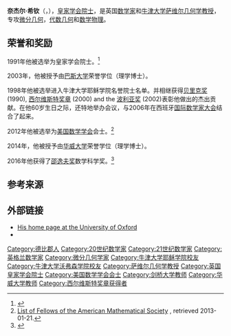 {{Infobox scientist
|name              = 奈杰尔·希钦<br>Nigel Hitchin
|image             = Nigel Hitchin 2004.jpg
|image_size        = 275
|caption           = 2004年奈杰尔·希钦
|birth_date        = {{Birth date and age|1946|08|02|df=y}}
|birth_place       = {{UK}}[[德比郡|德比郡]][[貝柏|貝柏]]
|death_date        = 
|death_place       = 
|nationality       = {{UK}}
|field             = [[数学|数学]]
|work_institutions = [[牛津大学|牛津大学]]<br>[[华威大学|华威大学]]
|alma_mater        = [[牛津大学耶稣学院|牛津大学耶稣学院]]<br>[[牛津大学沃弗森学院|牛津大学沃弗森学院]]
|doctoral_advisor  = [[Brian_Steer|Brian Steer]]<br>[[迈克尔·阿蒂亚|迈克尔·阿蒂亚]]
|doctoral_students = [[西蒙·唐纳森|西蒙·唐纳森]]<br>[[Tamás_Hausel|Tamás Hausel]]<br>[[Jacques_Hurtubise_(mathematician)|Jacques Hurtubise]]<ref name="MGP">{{MathGenealogy|id=43911|name=Nigel James Hitchin}}</ref>
|known_for         = [[Higgs_bundle|Higgs bundle]]<br> [[Hitchin_functional|Hitchin functional]]<br>[[Hitchin–Thorpe_inequality|Hitchin–Thorpe inequality]]<br>[[Nahm_equations#Nahm–Hitchin_description_of_monopoles|Nahm–Hitchin description of monopoles]]<br>[[Generalized_complex_structure|Generalized complex structure]]
|awards            = [[Whitehead_Prize|Whitehead Prize]] {{small|(1981)}}<br>[[贝里克奖|贝里克奖]] <small>(1990)</small><br>[[西尔维斯特奖章|西尔维斯特奖章]] <small>(2000)</small><br>[[波利亚奖|波利亚奖]] <small>(2002)</small><br>[[邵逸夫奖|邵逸夫奖]] <small>(2016)</small>
}}
'''奈杰尔·希钦'''（{{lang-en|'''Nigel James Hitchin'''}}，{{bd|1946年|8月2日}}），[[皇家学会院士|皇家学会院士]]，是英国[[数学家|数学家]]和[[牛津大学|牛津大学]][[萨维尔几何学教授|萨维尔几何学教授]]，专攻[[微分几何|微分几何]]，[[代数几何|代数几何]]和[[数学物理|数学物理]]。

==荣誉和奖励==
1991年他被选举为皇家学会院士。<ref>{{cite web|url = http://royalsociety.org/about-us/fellowship/fellows/|title = fellows|publisher = Royal Society|accessdate = 20 November 2010|archive-date = 2010-10-07|archive-url = https://web.archive.org/web/20101007152855/http://royalsociety.org/about-us/fellowship/fellows/|dead-url = no}}</ref>

2003年，他被授予由[[巴斯大学|巴斯大学]]荣誉学位（理学博士）。

1998年他被选举进入牛津大学耶稣学院名誉院士名单。并相继获得[[贝里克奖|贝里克奖]] (1990), [[西尔维斯特奖章|西尔维斯特奖章]] (2000) and the [[波利亚奖|波利亚奖]] (2002)表彰他做出的杰出贡献。在他60岁生日之际，还特地举办会议，与2006年在西班牙[[国际数学家大会|国际数学家大会]]结合了起来。

2012年他被选举为[[美国数学学会|美国数学学会]]会士。<ref>[http://www.ams.org/profession/fellows-list List of Fellows of the American Mathematical Society] {{WebCite|url=https://www.webcitation.org/6Iv6MFJLF?url=http://www.ams.org/profession/fellows-list |date=20130816171215 |dateformat=iso }}, retrieved 2013-01-21.</ref>

2014年，他被授予由[[华威大学|华威大学]]荣誉学位（理学博士）。

2016年他获得了[[邵逸夫奖|邵逸夫奖]]数学科学奖。<ref>{{Cite web |url=http://www.shawprize.org/en/shaw.php?tmp=3&twoid=102&threeid=256&fourid=466 |title=Shaw Prize 2016 |access-date=2016-09-28 |archive-url=https://web.archive.org/web/20161019210510/http://www.shawprize.org/en/shaw.php?tmp=3&twoid=102&threeid=256&fourid=466 |archive-date=2016-10-19 |dead-url=yes }}</ref>

==参考来源==
{{reflist}}

==外部链接==
*[http://people.maths.ox.ac.uk/hitchin/ His home page at the University of Oxford]{{Wayback|url=http://people.maths.ox.ac.uk/hitchin/ |date=20160826051253 }}
*{{MathGenealogy |id=43911}}

{{Shaw Prize}}
{{西尔维斯特奖章获得者}}
{{萨维尔教授}}
{{Authority control}}
{{DEFAULTSORT:Hitchin, Nigel}}
[[Category:德比郡人|Category:德比郡人]]
[[Category:20世纪数学家|Category:20世纪数学家]]
[[Category:21世纪数学家|Category:21世纪数学家]]
[[Category:英格兰数学家|Category:英格兰数学家]]
[[Category:微分几何学家|Category:微分几何学家]]
[[Category:牛津大学耶稣学院校友|Category:牛津大学耶稣学院校友]]
[[Category:牛津大学沃弗森学院校友|Category:牛津大学沃弗森学院校友]]
[[Category:萨维尔几何学教授|Category:萨维尔几何学教授]]
[[Category:英国皇家学会院士|Category:英国皇家学会院士]]
[[Category:美国数学学会会士|Category:美国数学学会会士]]
[[Category:剑桥大学教师|Category:剑桥大学教师]]
[[Category:华威大学教师|Category:华威大学教师]]
[[Category:西尔维斯特奖章获得者|Category:西尔维斯特奖章获得者]]